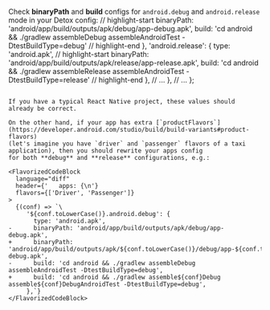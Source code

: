 <!-- markdownlint-configure-file { "no-trailing-punctuation": 0 } -->


Check **binaryPath** and **build** configs for `android.debug` and `android.release` mode in your Detox config:
      // highlight-start
      binaryPath: 'android/app/build/outputs/apk/debug/app-debug.apk',
      build: 'cd android && ./gradlew assembleDebug assembleAndroidTest -DtestBuildType=debug'
      // highlight-end
    },
    'android.release': {
      type: 'android.apk',
      // highlight-start
      binaryPath: 'android/app/build/outputs/apk/release/app-release.apk',
      build: 'cd android && ./gradlew assembleRelease assembleAndroidTest -DtestBuildType=release'
      // highlight-end
    },
    // ...
  },
  // ...
};
```

If you have a typical React Native project, these values should already be correct.

On the other hand, if your app has extra [`productFlavors`](https://developer.android.com/studio/build/build-variants#product-flavors)
(let's imagine you have `driver` and `passenger` flavors of a taxi application), then you should rewrite your apps config
for both **debug** and **release** configurations, e.g.:

<FlavorizedCodeBlock
  language="diff"
  header={'   apps: {\n'}
  flavors={['Driver', 'Passenger']}
>
  {(conf) => `\
     '${conf.toLowerCase()}.android.debug': {
       type: 'android.apk',
-      binaryPath: 'android/app/build/outputs/apk/debug/app-debug.apk',
+      binaryPath: 'android/app/build/outputs/apk/${conf.toLowerCase()}/debug/app-${conf.toLowerCase()}-debug.apk',
-      build: 'cd android && ./gradlew assembleDebug assembleAndroidTest -DtestBuildType=debug',
+      build: 'cd android && ./gradlew assemble${conf}Debug assemble${conf}DebugAndroidTest -DtestBuildType=debug',
     },`}
</FlavorizedCodeBlock>
